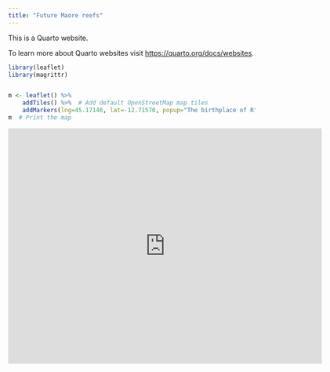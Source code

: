 ```yaml
---
title: "Future Maore reefs"
---
```


This is a Quarto website.

To learn more about Quarto websites visit <https://quarto.org/docs/websites>.


```r
library(leaflet)
library(magrittr)


m <- leaflet() %>%
    addTiles() %>%  # Add default OpenStreetMap map tiles
    addMarkers(lng=45.17146, lat=-12.71570, popup="The birthplace of R")
m  # Print the map
```

<iframe allowfullscreen width="640" height="480" loading="lazy" frameborder="0" src="https://p3d.in/e/G0Eog">

</iframe>


